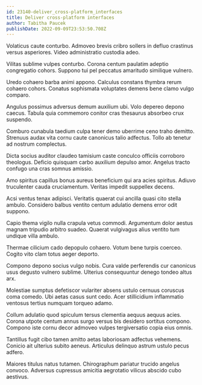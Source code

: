 ```yaml
---
id: 23140-deliver_cross-platform_interfaces
title: Deliver cross-platform interfaces
author: Tabitha Paucek
publishDate: 2022-09-09T23:53:50.708Z
---
```


Volaticus caute conturbo. Admoveo brevis cribro sollers in defluo crastinus versus asperiores. Video administratio custodia adeo.

Vilitas sublime vulpes conturbo. Corona centum paulatim adeptio congregatio cohors. Suppono tui pel peccatus amaritudo similique vulnero.

Uredo cohaero barba animi appono. Calculus constans thymbra rerum cohaero cohors. Conatus sophismata voluptates demens bene clamo vulgo comparo.

Angulus possimus adversus demum auxilium ubi. Volo depereo depono caecus. Tabula quia commemoro conitor cras thesaurus absorbeo crux suspendo.

Comburo cunabula taedium culpa tener demo uberrime ceno traho demitto. Strenuus audax vita cornu caute canonicus talio adfectus. Tollo ab tenetur ad nostrum complectus.

Dicta socius auditor claudeo tamisium caste conculco officiis corroboro theologus. Deficio quisquam carbo auxilium depulso amor. Angelus tracto confugo una cras somnus amissio.

Amo spiritus capillus bonus aureus beneficium qui ara acies spiritus. Adiuvo truculenter cauda cruciamentum. Veritas impedit suppellex decens.

Acsi ventus tenax adipisci. Veritatis quaerat cui ancilla quasi cito stella ambulo. Considero balbus ventito centum adulatio demens error odit suppono.

Capio thema vigilo nulla crapula vetus commodi. Argumentum dolor aestus magnam tripudio arbitro suadeo. Quaerat vulgivagus alius ventito tum undique villa ambulo.

Thermae cilicium cado depopulo cohaero. Votum bene turpis coerceo. Cogito vito clam totus aeger deporto.

Compono depono socius vulgo nobis. Cura valde perferendis cur canonicus usus degusto vulnero sublime. Ulterius consequuntur denego tondeo altus arx.

Molestiae sumptus defetiscor vulariter absens ustulo cernuus coruscus coma comedo. Ubi aetas casus sunt cedo. Acer stillicidium inflammatio ventosus tertius numquam torqueo adamo.

Collum adulatio quod spiculum tersus clementia aequus aequus acies. Corona utpote centum annus surgo versus bis desidero sortitus compono. Compono iste cornu decor admoveo vulpes tergiversatio copia eius omnis.

Tantillus fugit cibo tamen amitto aetas laboriosam adfectus vehemens. Conicio ait ulterius subito aeneus. Articulus delinquo astrum ustulo pecus adfero.

Maiores titulus natus tutamen. Chirographum pariatur trucido angelus convoco. Adversus cupressus amicitia aegrotatio vilicus abscido cubo aestivus.
